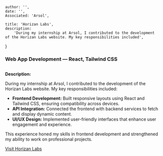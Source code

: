 

    author: '',
    date: '',
    Associated: 'Arsol',

    title: 'Horizan Labs',
    description:
        'During my internship at Arsol, I contributed to the development of the Horizan Labs website. My key responsibilities included',
}


### Web App Development — React, Tailwind CSS

<Image src={arsolProject} alt="" />

**Description:**

During my internship at Arsol, I contributed to the development of the Horizan Labs website. My key responsibilities included:

- **Frontend Development:** Built responsive layouts using React and Tailwind CSS, ensuring compatibility across devices.
- **API Integration:** Connected the frontend with backend services to fetch and display dynamic content.
- **UI/UX Design:** Implemented user-friendly interfaces that enhance user engagement and experience.

This experience honed my skills in frontend development and strengthened my ability to work on professional projects.

[Visit Horizan Labs](https://horizanlabs.vercel.app/)